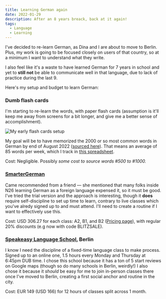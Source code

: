 ```yaml
---
title: Learning German again
date: 2022-01-29
description: After an 8 years breack, back at it again!
tags:
  - Language
  - Learning
---
```


I've decided to re-learn German, as Dina and I are about to move to Berlin. Plus, my work is going to be focused closely on users of that country, so at a minimum I want to understand what they write. 

I also feel like it's a waste to have learned German for 7 years in school and yet to **still not** be able to communicate well in that language, due to lack of practice during the last 9.

Here's my setup and budget to learn German:

### Dumb flash cards 

I'm starting to re-learn the words, with paper flash cards (assumption is it'll keep me away from screens for a bit longer, and give me a better sense of accomplishment). 

![My early flash cards setup](./flash_cards.png)

My goal will be to have memorized the 2000 or so most common words in German by end of August 2022 ([sourced here](https://www.thegermanprofessor.com/top-500-german-words/)). That means an average of 85 words per week, which I track in [this spreadsheet](https://docs.google.com/spreadsheets/d/1nGfyftNnIFuxK60EYSrXRyUeZbe4gYvVsjGAWf9vpms/edit#gid=0).

Cost: Negligible. Possibly *some cost to source words #500 to #1000.*

### [SmarterGerman](https://www.smartergerman.com)

Came recommended from a friend — she mentioned that many folks inside N26 learning German as a foreign language expensed it, so it must be good. I've tried the trial version and the approach is interesting, though it **does** require self-discipline to set up time to learn, contrary to live classes which you've alredy signed up to and must attend. I'll need to create a routine if I want to effectively use this.

Cost: USD 306.27 for each class: A2, B1, and B2 ([Pricing page](https://courses.smartergerman.com)), with regular 20% discounts (e.g now with code BLITZSALE). 

### [Speakeasy Language School](https://www.speakeasysprachzeug.de/en/), Berlin

I know I need the discipline of a fixed-time language class to make process. Signed up to an online one, 1.5 hours every Monday and Thursday at 6:45pm DUB time. I chose this school because it has a ton of 5 start reviews on Google maps (though so do many schools in Berlin, weirdly!)
I also chose it because it _should_ be easy for me to join in-person classes there once I've moved to Berlin, creating a first social anchor and routine in the city.

Cost: EUR 149 (USD 166) for 12 hours of classes split across 1 month.
